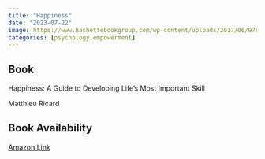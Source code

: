 ```yaml
---
title: "Happiness"
date: "2023-07-22"
image: https://www.hachettebookgroup.com/wp-content/uploads/2017/06/9780316167253.jpg
categories: [psychology,empowerment]
---
```


::: {.callout-tip icon="false"}
## Book

Happiness: A Guide to Developing Life's Most Important Skill

Matthieu Ricard
:::

::: {.callout-note icon="false"}
## Book Availability

[Amazon Link](https://www.amazon.com/Happiness-Guide-Developing-Lifes-Important/dp/0316167258)
:::
